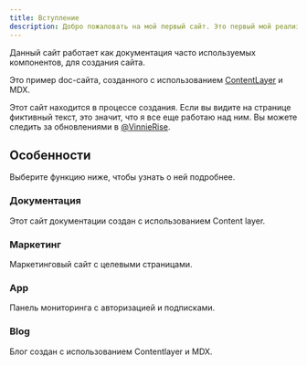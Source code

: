 ```yaml
---
title: Вступление
description: Добро пожаловать на мой первый сайт. Это первый мой реализованный сайт для записи полезной информации.
---
```


Данный сайт работает как документация часто используемых компонентов, для создания сайта.

Это пример doc-сайта, созданного с использованием [ContentLayer](https://contentlayer.dev/) и MDX.

<Callout>

Этот сайт находится в процессе создания. Если вы видите на странице фиктивный текст, это значит, что я все еще работаю над ним. Вы можете следить за обновлениями в [@VinnieRise](https://github.com/VinnieRise).

</Callout>

## Особенности

Выберите функцию ниже, чтобы узнать о ней подробнее.

<div className="grid sm:grid-cols-2 md:grid-cols-1 lg:grid-cols-2 gap-4 mt-6">

<Card href="/docs/documentation">

### Документация

Этот сайт документации создан с использованием Content layer.

</Card>

<Card href="#" disabled>

### Маркетинг

Маркетинговый сайт с целевыми страницами.

</Card>

<Card href="#" disabled>

### App

Панель мониторинга с авторизацией и подписками.

</Card>

<Card href="#" disabled>

### Blog

Блог создан с использованием Contentlayer и MDX.

</Card>

</div>
